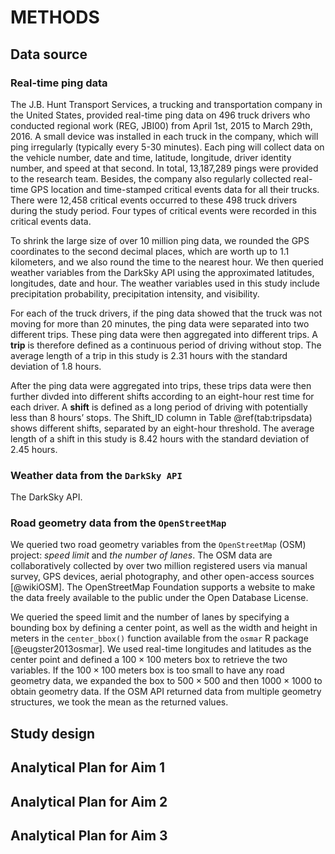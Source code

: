 METHODS
=======

Data source
-----------

### Real-time ping data

The J.B. Hunt Transport Services, a trucking and transportation company in the United States, provided real-time ping data on 496 truck drivers who conducted regional work (REG, JBI00) from April 1st, 2015 to March 29th, 2016. A small device was installed in each truck in the company, which will ping irregularly (typically every 5-30 minutes). Each ping will collect data on the vehicle number, date and time, latitude, longitude, driver identity number, and speed at that second. In total, 13,187,289 pings were provided to the research team. Besides, the company also regularly collected real-time GPS location and time-stamped critical events data for all their trucks. There were 12,458 critical events occurred to these 498 truck drivers during the study period. Four types of critical events were recorded in this critical events data.


To shrink the large size of over 10 million ping data, we rounded the GPS coordinates to the second decimal places, which are worth up to 1.1 kilometers, and we also round the time to the nearest hour. We then queried weather variables from the DarkSky API using the approximated latitudes, longitudes, date and hour. The weather variables used in this study include precipitation probability, precipitation intensity, and visibility.

For each of the truck drivers, if the ping data showed that the truck was not moving for more than 20 minutes, the ping data were separated into two different trips. These ping data were then aggregated into different trips. A **trip** is therefore defined as a continuous period of driving without stop. The average length of a trip in this study is 2.31 hours with the standard deviation of 1.8 hours.

After the ping data were aggregated into trips, these trips data were then further divded into different shifts according to an eight-hour rest time for each driver. A **shift** is defined as a long period of driving with potentially less than 8 hours' stops. The Shift_ID column in Table \@ref(tab:tripsdata) shows different shifts, separated by an eight-hour threshold. The average length of a shift in this study is 8.42 hours with the standard deviation of 2.45 hours.

### Weather data from the `DarkSky API`

The DarkSky API.


### Road geometry data from the `OpenStreetMap`

We queried two road geometry variables from the `OpenStreetMap` (OSM) project: *speed limit* and *the number of lanes*. The OSM data are collaboratively collected by over two million registered users via manual survey, GPS devices, aerial photography, and other open-access sources [@wikiOSM]. The OpenStreetMap Foundation supports a website to make the data freely available to the public under the Open Database License. 

We queried the speed limit and the number of lanes by specifying a bounding box by defining a center point, as well as the width and height in meters in the `center_bbox()` function available from the `osmar` R package [@eugster2013osmar]. We used real-time longitudes and latitudes as the center point and defined a $100\times100$ meters box to retrieve the two variables. If the $100\times100$ meters box is too small to have any road geometry data, we expanded the box to $500\times500$ and then $1000\times1000$ to obtain geometry data. If the OSM API returned data from multiple geometry structures, we took the mean as the returned values. 


Study design
------------



Analytical Plan for Aim 1
-------------------------


Analytical Plan for Aim 2
-------------------------




Analytical Plan for Aim 3
-------------------------


